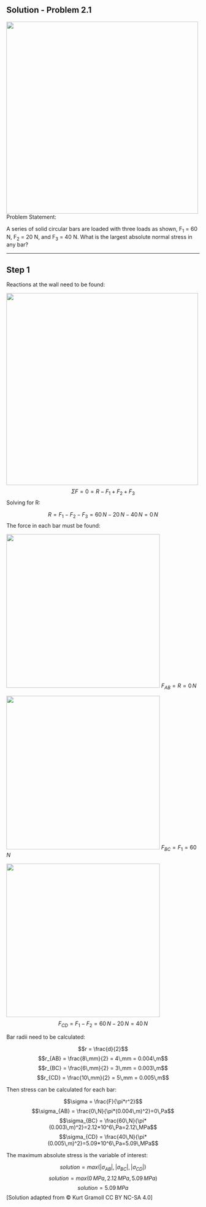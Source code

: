 ## Solution - Problem 2.1

![](images/138.png){width="500"} Problem Statement:

A series of solid circular bars are loaded with three loads as shown, F<sub>1</sub> = 60 N, F<sub>2</sub> = 20 N, and F<sub>3</sub> = 40 N. What is the largest absolute normal stress in any bar?

------------------------------------------------------------------------

::: callout-note
## Step 1

Reactions at the wall need to be found:

![](images/138_solution_1.png){width="500"} $$\Sigma F = 0 = R-F_1+F_2+F_3$$ Solving for R:

$$R = F_1-F_2-F_3= 60\,N-20\,N-40\,N=0\,N$$ The force in each bar must be found:

![](images/138_solution_2.png){width="400"} $F_{AB} = R=0\,N$

![](images/138_solution_3.png){width="400"} $F_{BC} = F_1=60\,N$

![](images/138_solution_4.png){width="400"} $$F_{CD} = F_1-F_2=60\,N-20\,N=40\,N$$
:::

Bar radii need to be calculated:

$$r = \frac{d}{2}$$ $$r_{AB} = \frac{8\,mm}{2} = 4\,mm = 0.004\,m$$ $$r_{BC} = \frac{6\,mm}{2} = 3\,mm = 0.003\,m$$ $$r_{CD} = \frac{10\,mm}{2} = 5\,mm = 0.005\,m$$

Then stress can be calculated for each bar:

$$\sigma = \frac{F}{\pi*r^2}$$ $$\sigma_{AB} = \frac{0\,N}{\pi*(0.004\,m)^2}=0\,Pa$$ $$\sigma_{BC} = \frac{60\,N}{\pi*(0.003\,m)^2}=2.12*10^6\,Pa=2.12\,MPa$$ $$\sigma_{CD} = \frac{40\,N}{\pi*(0.005\,m)^2}=5.09*10^6\,Pa=5.09\,MPa$$

The maximum absolute stress is the variable of interest:

$$solution = max(|\sigma_{AB}|,|\sigma_{BC}|,|\sigma_{CD}|)$$ $$solution = max(0\,MPa,2.12\,MPa,5.09\,MPa)$$ $$solution = 5.09\,MPa$$ \[Solution adapted from © Kurt Gramoll CC BY NC-SA 4.0\]
